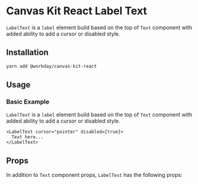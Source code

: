 


<Meta title="Components/Text/React" />

# Canvas Kit React Label Text

`LabelText` is a `label` element build based on the top of `Text` component with added ability to
add a cursor or disabled style.

## Installation

```sh
yarn add @workday/canvas-kit-react
```

## Usage

### Basic Example

`LabelText` is a `label` element build based on the top of `Text` component with added ability to
add a cursor or disabled style.

```tsx
<LabelText cursor="pointer" disabled={true}>
  Text here...
</LabelText>
```

<ExampleCodeBlock code={LabelText} />

## Props

In addition to `Text` component props, `LabelText` has the following props:

<ArgsTable of={LabelComponent} />
